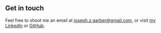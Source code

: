 ## Get in touch

Feel free to shoot me an email at joseph.z.garber@gmail.com, or visit [my LinkedIn](https://www.linkedin.com/in/joeygarber/) or [GitHub](https://github.com/JoeyGarber/). 